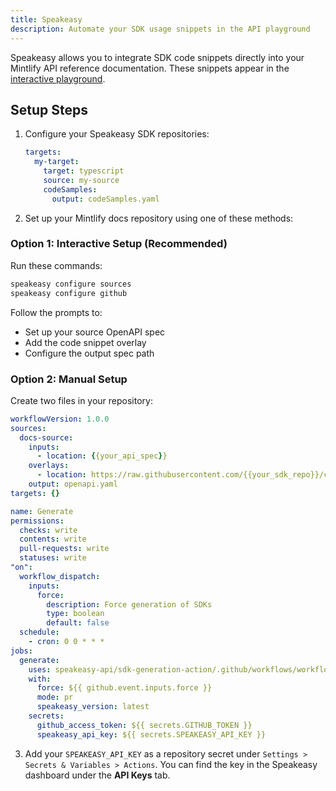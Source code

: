 ```yaml
---
title: Speakeasy
description: Automate your SDK usage snippets in the API playground
---
```


Speakeasy allows you to integrate SDK code snippets directly into your Mintlify API reference documentation. These snippets appear in the [interactive playground](https://mintlify.com/docs/api-playground/overview).

## Setup Steps

1. Configure your Speakeasy SDK repositories:
   ```yaml .speakeasy/workflow.yaml
   targets:
     my-target:
       target: typescript
       source: my-source
       codeSamples:
         output: codeSamples.yaml
   ```

2. Set up your Mintlify docs repository using one of these methods:

### Option 1: Interactive Setup (Recommended)

Run these commands:
```bash
speakeasy configure sources
speakeasy configure github
```

Follow the prompts to:
- Set up your source OpenAPI spec
- Add the code snippet overlay
- Configure the output spec path

### Option 2: Manual Setup

Create two files in your repository:

```yaml .speakeasy/workflow.yaml
workflowVersion: 1.0.0
sources:
  docs-source:
    inputs:
      - location: {{your_api_spec}}
    overlays:
      - location: https://raw.githubusercontent.com/{{your_sdk_repo}}/codeSamples.yaml
    output: openapi.yaml
targets: {}
```

```yaml .github/workflows/sdk_generation.yaml
name: Generate
permissions:
  checks: write
  contents: write
  pull-requests: write
  statuses: write
"on":
  workflow_dispatch:
    inputs:
      force:
        description: Force generation of SDKs
        type: boolean
        default: false
  schedule:
    - cron: 0 0 * * *
jobs:
  generate:
    uses: speakeasy-api/sdk-generation-action/.github/workflows/workflow-executor.yaml@v15
    with:
      force: ${{ github.event.inputs.force }}
      mode: pr
      speakeasy_version: latest
    secrets:
      github_access_token: ${{ secrets.GITHUB_TOKEN }}
      speakeasy_api_key: ${{ secrets.SPEAKEASY_API_KEY }}
```

3. Add your `SPEAKEASY_API_KEY` as a repository secret under `Settings > Secrets & Variables > Actions`. You can find the key in the Speakeasy dashboard under the **API Keys** tab.